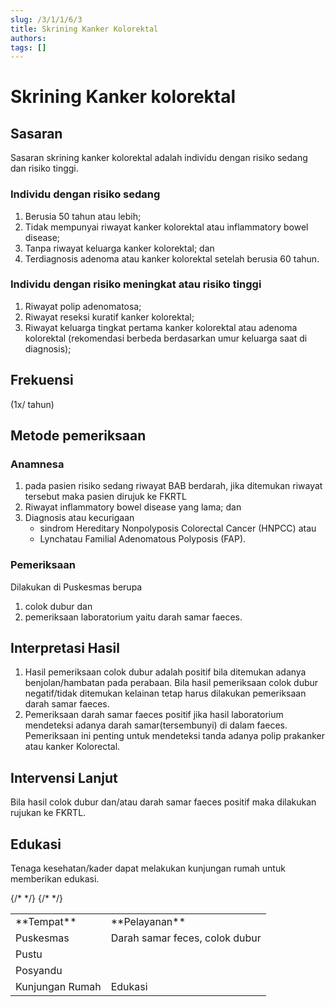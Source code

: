 ```yaml
---
slug: /3/1/1/6/3
title: Skrining Kanker Kolorektal
authors: 
tags: []
---
```

# Skrining Kanker kolorektal
## Sasaran 
Sasaran skrining kanker kolorektal adalah individu dengan risiko sedang dan risiko tinggi.
### Individu dengan risiko sedang
1. Berusia 50 tahun atau lebih;
2. Tidak mempunyai riwayat kanker kolorektal atau inflammatory bowel disease;
3. Tanpa riwayat keluarga kanker kolorektal; dan
4. Terdiagnosis adenoma atau kanker kolorektal setelah berusia 60 tahun.
### Individu dengan risiko meningkat atau risiko tinggi
1. Riwayat polip adenomatosa;
2. Riwayat reseksi kuratif kanker kolorektal;
3. Riwayat keluarga tingkat pertama kanker kolorektal atau adenoma kolorektal (rekomendasi berbeda berdasarkan umur keluarga saat di diagnosis);
## Frekuensi
(1x/ tahun)
## Metode pemeriksaan
### Anamnesa 
1. pada pasien risiko sedang riwayat BAB berdarah, jika ditemukan riwayat tersebut maka pasien dirujuk ke FKRTL
2. Riwayat inflammatory bowel disease yang lama; dan
3. Diagnosis atau kecurigaan 
    - sindrom Hereditary Nonpolyposis Colorectal Cancer (HNPCC) atau 
    - Lynchatau Familial Adenomatous Polyposis (FAP).
### Pemeriksaan 
Dilakukan di Puskesmas berupa 
1. colok dubur dan 
2. pemeriksaan laboratorium yaitu darah samar faeces.
## Interpretasi Hasil
1) Hasil pemeriksaan colok dubur adalah positif bila ditemukan adanya benjolan/hambatan pada perabaan. Bila hasil pemeriksaan colok dubur negatif/tidak ditemukan kelainan tetap harus dilakukan pemeriksaan darah samar faeces.
2) Pemeriksaan darah samar faeces positif jika hasil laboratorium mendeteksi adanya darah samar(tersembunyi) di dalam faeces. Pemeriksaan ini penting untuk mendeteksi tanda adanya polip prakanker atau kanker Kolorectal.
## Intervensi Lanjut
Bila hasil colok dubur dan/atau darah samar faeces positif maka dilakukan rujukan ke FKRTL.
## Edukasi 
Tenaga kesehatan/kader dapat melakukan kunjungan rumah untuk memberikan edukasi.

<table>
  <tr>
    <td>**Tempat**</td>
    <td>**Pelayanan**</td>
  </tr>
  <tr>
    <td>Puskesmas</td>
    <td>Darah samar feces, colok dubur</td>
  </tr>
  {/* <tr>
    <td>Pustu</td>
    <td></td>
  </tr> */}
  {/* <tr>
    <td>Posyandu</td>
    <td></td>
  </tr> */}
  <tr>
    <td>Kunjungan Rumah</td>
    <td>Edukasi</td>
  </tr>
</table>

